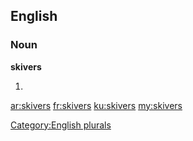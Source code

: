 ==English==

===Noun===
'''skivers'''

# {{plural of|[[skiver]]}}

[[Category:English plurals]]

[[ar:skivers]]
[[fr:skivers]]
[[ku:skivers]]
[[my:skivers]]